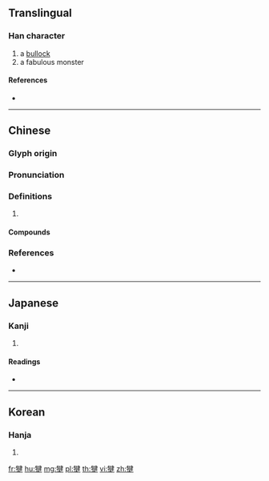 {{character info/new}}
==Translingual==

===Han character===
{{Han char|rn=93|rad=牛|as=09|sn=13|four=25544|canj=HQNKQ|ids=⿰牜建}}

# a [[bullock]]
# a fabulous monster

====References====
* {{Han ref|kx=0702.190|dkj=20078|dj=1115.240|hdz=31814.130|uh=728D|ud=29325|bh=DEA5|bd=56997}}

----

==Chinese==
{{zh-forms}}

===Glyph origin===
{{Han etym}}

===Pronunciation===
{{zh-pron
|m=jiān,qián
|c=gin1,kin4
|mc=y
|oc=y
|cat=
}}
{{zh-attn-split}}

===Definitions===
{{zh-hanzi}}

# {{rfdef|zh}}

====Compounds====
{{zh-der|犍牛|犍陀羅}}

===References===
* {{R:yue:mfccd}}

----

==Japanese==

===Kanji===
{{ja-kanji|grade=|rs=牛09}}

# {{defn|lang=ja|sort=牛09}}

====Readings====
* {{ja-readings|on=[[けん]] (ken), [[こん]] (kon), [[げん]] (gen)|kun=}}

----

==Korean==

===Hanja===
{{ko-hanja|hangeul=건|eumhun=|rv=geon|mr=kŏn|y=ken}}

# {{defn|lang=ko|sort=牛09}}

[[fr:犍]]
[[hu:犍]]
[[mg:犍]]
[[pl:犍]]
[[th:犍]]
[[vi:犍]]
[[zh:犍]]